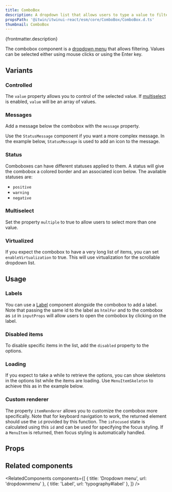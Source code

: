 ```yaml
---
title: ComboBox
description: A dropdown list that allows users to type a value to filter the options.
propsPath: '@itwin/itwinui-react/esm/core/ComboBox/ComboBox.d.ts'
thumbnail: ComboBox
---
```



<p>{frontmatter.description}</p>

<LiveExample src='ComboBox.main.tsx'>
  <AllExamples.ComboBoxMainExample client:load />
</LiveExample>

The combobox component is a [dropdown menu](dropdownmenu) that allows filtering. Values can be selected either using mouse clicks or using the Enter key.

## Variants

### Controlled

The `value` property allows you to control of the selected value. If [multiselect](combobox#multiselect) is enabled, `value` will be an array of values.

<LiveExample src='ComboBox.controlled.tsx'>
  <AllExamples.ComboBoxControlledExample client:load />
</LiveExample>

### Messages

Add a message below the combobox with the `message` property.

<LiveExample src='ComboBox.message.tsx'>
  <AllExamples.ComboBoxMessageExample client:load />
</LiveExample>

Use the `StatusMessage` component if you want a more complex message. In the example below, `StatusMessage` is used to add an icon to the message.

<LiveExample src='ComboBox.messageIcon.tsx'>
  <AllExamples.ComboBoxMessageIconExample client:load />
</LiveExample>

### Status

Comboboxes can have different statuses applied to them. A status will give the combobox a colored border and an associated icon below. The available statuses are:

- `positive`
- `warning`
- `negative`

<LiveExample src='ComboBox.status.tsx'>
  <AllExamples.ComboBoxStatusExample client:load />
</LiveExample>

### Multiselect

Set the property `multiple` to true to allow users to select more than one value.

<LiveExample src='ComboBox.multipleSelect.tsx'>
  <AllExamples.ComboBoxMultipleSelectExample client:load />
</LiveExample>

### Virtualized

If you expect the combobox to have a very long list of items, you can set `enableVirtualization` to true. This will use virtualization for the scrollable dropdown list.

<LiveExample src='ComboBox.virtualized.tsx'>
  <AllExamples.ComboBoxVirtualizedExample client:load />
</LiveExample>

## Usage

### Labels

You can use a [Label](typography#label) component alongside the combobox to add a label. Note that passing the same id to the label as `htmlFor` and to the combobox as `id` in `inputProps` will allow users to open the combobox by clicking on the label.

<LiveExample src='ComboBox.label.tsx'>
  <AllExamples.ComboBoxLabelExample client:load />
</LiveExample>

### Disabled items

To disable specific items in the list, add the `disabled` property to the options.

<LiveExample src='ComboBox.disabled.tsx'>
  <AllExamples.ComboBoxDisabledExample client:load />
</LiveExample>

### Loading

If you expect to take a while to retrieve the options, you can show skeletons in the options list while the items are loading. Use `MenuItemSkeleton` to achieve this as in the example below.

<LiveExample src='ComboBox.loading.tsx'>
  <AllExamples.ComboBoxLoadingExample client:load />
</LiveExample>

### Custom renderer

The property `itemRenderer` allows you to customize the combobox more specifically. Note that for keyboard navigation to work, the returned element should use the `id` provided by this function. The `isFocused` state is calculated using this `id` and can be used for specifying the focus styling. If a `MenuItem` is returned, then focus styling is automatically handled.

<LiveExample src='ComboBox.custom.tsx'>
  <AllExamples.ComboBoxCustomExample client:load />
</LiveExample>

## Props

<PropsTable path={frontmatter.propsPath} />

## Related components

<RelatedComponents
  components={[
    { title: 'Dropdown menu', url: 'dropdownmenu' },
    { title: 'Label', url: 'typography#label' },
  ]}
/>
